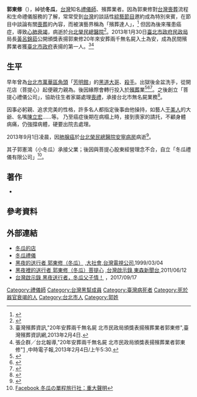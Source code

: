{{Infobox_Person
| name = 郭東修
|image= 
|box_width= 
|occupation= [[:Category:台灣殯儀組織|殯葬業者]]、[[禮儀師|禮儀師]]
| period = 1991年－2013年
|birth_name= 
| other_names = 冬瓜、殯葬達人
| Sex = 男
|birth_date=1962年9月14日
|birth_place= {{TWN}}
|death_date= {{death_date_and_age|2013|9|1|1962|0|0}}
|death_place= {{TWN}}[[台北市|台北市]]
|resting_place= {{TWN}}[[新北市|新北市]][[瑞芳區|瑞芳區]]金石園
| nationality = {{ROC}}
| residence =
| party = 
| religion =
| spouse = 楊貴春 (第二任)
| relatives =  
|education=  
| past = 
| work = 
|awards=[[台北市政府民政局|台北市政府民政局]]頒獎 (2013年1月30日)
| children = 郭憲鴻 (小冬瓜)
}}

'''郭東修'''（{{bd|1962年|9月14日|2013年|9月1日|catIdx=Guo郭}}），綽號'''冬瓜'''，[[台灣|台灣]]知名[[禮儀師|禮儀師]]、殯葬業者。因為郭東修對[[台灣喪葬|台灣喪葬]]流程和生命禮儀服務的了解，常常受到[[台灣|台灣]]的談話性[[綜藝節目|綜藝節目]]邀約成為特別來賓，在節目中談論有關[[喪葬|喪葬]]的內容，而被演藝界稱為「殯葬達人」，<ref>{{Cite web |url=http://www.chinanews.com/tw/2013/09-02/5232666.shtml |title=中國新聞網：台殯葬達人郭東修病逝。 |accessdate=2013-09-02 |archive-date=2015-09-24 |archive-url=https://web.archive.org/web/20150924110330/http://www.chinanews.com/tw/2013/09-02/5232666.shtml |dead-url=no }}</ref> 但因為後來罹患癌症，導致[[心肺衰竭|心肺衰竭]]，病逝於[[台北榮民總醫院|台北榮民總醫院]]<ref>{{Cite web |url=http://www.appledaily.com.tw/realtimenews/article/local/20130902/252278/%E6%AE%AF%E8%91%AC%E9%81%94%E4%BA%BA%E3%80%8C%E5%86%AC%E7%93%9C%E3%80%8D%E3%80%80%E5%82%B3%E7%BD%B9%E7%99%8C%E7%97%85%E9%80%9D%E6%A6%AE%E7%B8%BD |title=蘋果日報：知名殯葬業者東瓜病逝於台北榮總 |accessdate=2013-09-02 |archive-date=2013-09-05 |archive-url=https://web.archive.org/web/20130905104613/http://www.appledaily.com.tw/realtimenews/article/local/20130902/252278/%E6%AE%AF%E8%91%AC%E9%81%94%E4%BA%BA%E3%80%8C%E5%86%AC%E7%93%9C%E3%80%8D%E3%80%80%E5%82%B3%E7%BD%B9%E7%99%8C%E7%97%85%E9%80%9D%E6%A6%AE%E7%B8%BD |dead-url=no }}</ref>。2013年1月30日[[臺北市政府民政局|臺北市政府民政局]]局長[[黃呂錦茹|黃呂錦茹]]公開頒獎表揚郭東修20年來安葬兩千無名屍入土為安，成為民間殯葬業者獲[[臺北市政府|臺北市政府]]表揚的第一人。<ref>臺灣殯葬資訊,"20年安葬兩千無名屍 北市民政局頒獎表揚殯葬業者郭東修",臺灣殯葬資訊網,2013年2月4日.</ref><ref>張企群╱台北報導,"20年安葬兩千無名屍 北市民政局頒獎表揚殯葬業者郭東修"[http://tw.news.yahoo.com/浪子回頭做功德-安葬兩千無名屍-213000571.html] {{Wayback|url=http://tw.news.yahoo.com/%E6%B5%AA%E5%AD%90%E5%9B%9E%E9%A0%AD%E5%81%9A%E5%8A%9F%E5%BE%B7-%E5%AE%89%E8%91%AC%E5%85%A9%E5%8D%83%E7%84%A1%E5%90%8D%E5%B1%8D-213000571.html |date=20191209020042 }},中時電子報,2013年2月4日/上午5:30.</ref>

==生平==
早年曾為[[台北市|台北市]][[萬華區|萬華區]][[流氓|角頭]]「[[芳明館|芳明館]]」的[[黑道|黑道]][[大哥|大哥]]、[[殺手|殺手]]。出獄後金盆洗手，從開花店（菩提心）起便親力親為。後因緣際會轉行投入於[[殯葬|殯葬]]業<ref>{{cite news|author=王述宏|title=殺手別江湖 超渡無名屍|url=http://www.libertytimes.com.tw/2004/new/may/11/today-so8.htm|accessdate=2011-01-25|newspaper=[[自由時報|自由時報]]|date=2004-05-11|pages=20版|archive-date=2011-01-29|archive-url=https://web.archive.org/web/20110129000509/http://www.libertytimes.com.tw/2004/new/may/11/today-so8.htm|dead-url=no}}</ref><ref>{{cite news|author=張榮仁、陳宛茜|title=從大哥到送行者 冬瓜出書|newspaper=[[聯合報|聯合報]]|date=2011-04-08|pages=B02版}}</ref><ref>{{cite news|author=林欣誼|title=角頭金盆洗手 變身送行者|newspaper=[[中國時報|中國時報]]|date=2011-04-08|pages=A18版}}</ref>。之後創立「菩提心禮儀公司」，協助往生者家屬處理[[喪禮|喪禮]]，承接台北市無名屍業務<ref>{{Cite web |url=http://www.appledaily.com.tw/realtimenews/article/new/20130902/252532/ |title=蘋果日報：郭東修棄黑轉白，殺手別江湖永存菩提心。 |accessdate=2013-09-02 |archive-date=2013-09-07 |archive-url=https://web.archive.org/web/20130907025459/http://www.appledaily.com.tw/realtimenews/article/new/20130902/252532/ |dead-url=no }}</ref>。

因事必躬親、追求完美的性格，許多名人都指定後事由他操持，如藝人[[于美人|于美人]]的大爺、名嘴[[陳立宏|陳立宏]]……等。
乃至癌症後期在病榻上時，接到喪家的請托，不顧身體病痛，仍強撐病體，硬要出院去處理。

2013年9月1日凌晨，因[[肺腺癌|肺腺癌]]於[[台北榮民總醫院|台北榮民總醫院]][[安寧病房|安寧病房]]病逝<ref>{{Cite web |url=http://m.ltn.com.tw/news/society/breakingnews/863329 |title=自由時報：冬瓜郭東修火化，親友趕見最後一面。 |accessdate=2018-12-28 |archive-date=2018-12-29 |archive-url=https://web.archive.org/web/20181229031200/http://m.ltn.com.tw/news/society/breakingnews/863329 |dead-url=no }}</ref>。

其子郭憲鴻（小冬瓜）承接父業；後因與菩提心股東經營理念不合，自立「冬瓜禮儀有限公司」<ref>[https://www.facebook.com/dkfuneral/posts/732922780209863:0 Facebook 冬瓜の單程旅行社：重大聲明]</ref>。

==著作==
*{{cite book|author=冬瓜（郭東修）|title=《黑夜裡的送行者：從艋舺大哥到禮儀師 冬瓜大哥談生也談死》|location=臺灣|publisher=三采文化|date=2011-04-02|isbn=9789862294147}}

== 參考資料 ==
{{reflist|2}}

== 外部連結 ==
*[http://www.dkfuneral.com 冬瓜的店] {{Wayback|url=http://www.dkfuneral.com/ |date=20181229075717 }}
*[https://funeral-home-512.business.site 冬瓜禮儀] {{Wayback|url=https://funeral-home-512.business.site/ |date=20191129124015 }}
*[https://www.youtube.com/watch?v=GkJqB6SuV_o 黑夜的送行者 郭東修（冬瓜）] {{Wayback|url=https://www.youtube.com/watch?v=GkJqB6SuV_o |date=20160316041448 }},[[大社會_(電視節目)|大社會]],[[台灣電視公司|台灣電視公司]],1999/03/04
*[https://www.youtube.com/watch?v=7KuziAsPNBM 黑夜裡的送行者 郭東修（冬瓜）菩提心] {{Wayback|url=https://www.youtube.com/watch?v=7KuziAsPNBM |date=20160316223908 }},[[台灣啟示錄_(東森)|台灣啟示錄]],[[東森新聞台|東森新聞台]],2011/06/12
*[https://www.youtube.com/watch?v=nuNft-Pwy6Y 台灣啟示錄 黑夜送行者，冬瓜父子情！] {{Wayback|url=https://www.youtube.com/watch?v=nuNft-Pwy6Y |date=20190417073309 }}，2017/09/17

[[Category:禮儀師|Category:禮儀師]]
[[Category:台灣黑幫成員|Category:台灣黑幫成員]]
[[Category:臺灣病死者|Category:臺灣病死者]]
[[Category:死於器官衰竭的人|Category:死於器官衰竭的人]]
[[Category:台北市人|Category:台北市人]]
[[Category:郭姓|Category:郭姓]]